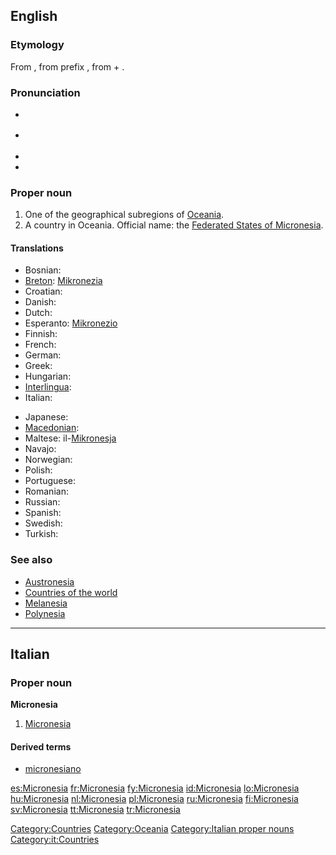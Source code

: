 ==English==

===Etymology===
From {{etyl|grc}} {{term|Μικρονήσος|tr=Mikronesos||small island|sc=Grek}}, from prefix {{term|μικρο-|tr=mikro-||[[micro-]]|sc=Grek}}, from {{term|μικρός|tr=mikros||small, mimimum|sc=Grek}} + {{term|νήσος|tr=nesos||island|sc=Grek}}.

===Pronunciation===
* {{a|UK}} {{IPA|/ˌmaɪ.kɹəʊˈniː.zi.ə/|/ˌmaɪ.kɹəʊˈniː.ʒə/|/ˌmaɪ.kɹəʊˈniː.ʃə/}}
* {{a|US}} {{IPA|/ˌmaɪ.kɹoʊˈniː.ʒə/|/ˌmaɪ.kɹoʊˈniː.zi.ə/}}
* {{audio|en-us-Micronesia.ogg|Audio (US)}}
* {{rhymes|iːʒə}}

===Proper noun===
{{wikipedia}}
{{wikipedia|Federated States of Micronesia}}
{{en-proper noun}}

# One of the geographical subregions of [[Oceania]].
# A country in Oceania. Official name: the [[Federated States of Micronesia]].

====Translations====
{{trans-top|country}}
* Bosnian: {{t-|bs|Mikronezija|f}}
* [[Breton]]: [[Mikronezia]]
* Croatian: {{t-|hr|Mikronezija|f}}
* Danish: {{t-|da|Mikronesien}}
* Dutch: {{t+|nl|Micronesia}}
* Esperanto: [[Mikronezio]]
* Finnish: {{t+|fi|Mikronesia}}
* French: {{t+|fr|Micronésie}}
* German: {{t+|de|Mikronesien}}
* Greek: {{t+|el|Μικρονησία|f|tr=Mikronisía|sc=Grek}}
* Hungarian: {{t+|hu|Mikronézia}}
* [[Interlingua]]: {{t-|ia|Micronesia|xs=Interlingua}}
* Italian: {{t-|it|Micronesia}}
{{trans-mid}}
* Japanese: {{t-|ja|ミクロネシア|tr=mikuroneshia|sc=Jpan}}
* [[Macedonian]]: {{t|mk|Микронезија|f|tr=Mikronézija|sc=Cyrl|xs=Macedonian}}
* Maltese: il-[[Mikronesja]]
* Navajo: {{tø|nv|Eʼeʼaahjí Tónteel Bikéyah Yázhí Ałhidadiidzooígíí}}
* Norwegian: {{t-|no|Mikronesiaføderasjonen}}
* Polish: {{t+|pl|Mikronezja}}
* Portuguese: {{t+|pt|Micronésia}}
* Romanian: {{t-|ro|Micronesia|f}}
* Russian: {{t-|ru|Микронезия|sc=Cyrl}}
* Spanish: {{t+|es|Micronesia}}
* Swedish: {{t+|sv|Mikronesien}}
* Turkish: {{t|tr|Mikronezya}}
{{trans-bottom}}

===See also===
* [[Austronesia]]
* [[Appendix:Countries of the world|Countries of the world]]
* [[Melanesia]]
* [[Polynesia]]

[[Category:Countries]]
[[Category:Oceania]]

----

==Italian==
{{wikipedia|lang=it}}

===Proper noun===
'''Micronesia''' {{f}}

# [[#English|Micronesia]]

====Derived terms====
* [[micronesiano]]

[[Category:Italian proper nouns]]
[[Category:it:Countries]]

[[es:Micronesia]]
[[fr:Micronesia]]
[[fy:Micronesia]]
[[id:Micronesia]]
[[lo:Micronesia]]
[[hu:Micronesia]]
[[nl:Micronesia]]
[[pl:Micronesia]]
[[ru:Micronesia]]
[[fi:Micronesia]]
[[sv:Micronesia]]
[[tt:Micronesia]]
[[tr:Micronesia]]